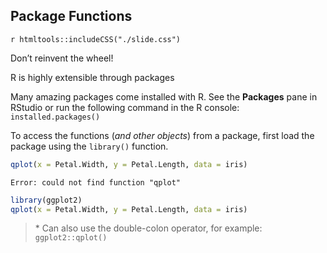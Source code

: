 ## Package Functions {.package-functions}

`r htmltools::includeCSS("./slide.css")`

<div class = "build">

<div id = "package-functions-left">

<p class = "package-functions-emy">Don't reinvent the wheel!</p>

<p class = "package-functions-emb">R is highly extensible through packages</p>

Many amazing packages come installed with R. See the **Packages** pane in RStudio or run the following command in the R console: `installed.packages()`

To access the functions (*and other objects*) from a package, first load the package using the `library()` function.

</div>

<div id = "package-functions-right">

```r
qplot(x = Petal.Width, y = Petal.Length, data = iris)
```

<pre><code id = "package-functions-error">Error: could not find function "qplot"</code></pre>

```r
library(ggplot2)
qplot(x = Petal.Width, y = Petal.Length, data = iris)
```

</div>

<div id = "package-functions-left-bottom">>
<p class = "package-functions-left-dblcolon">\* Can also use the double-colon operator, for example: <span><code id = "package-functions-left-dblcolon">ggplot2::qplot()</code></span></p>

</div>

</div>
